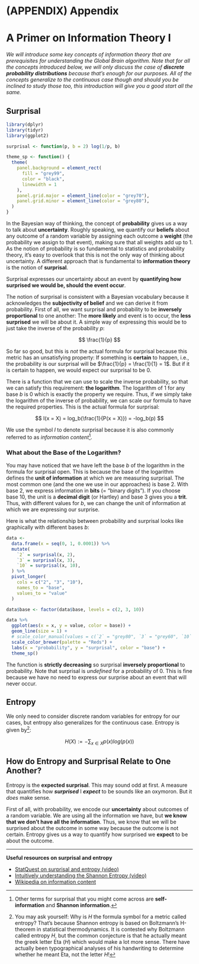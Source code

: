 # (APPENDIX) Appendix {-}

# A Primer on Information Theory I

*We will introduce some key concepts of information theory that are prerequisites for understanding the Global Brain algorithm.
Note that for all the concepts introduced below, we will only discuss the case of **discrete probability distributions** because that's enough for our purposes.
All of the concepts generalize to the continuous case though and should you be inclined to study those too, this introduction will give you a good start all the same.*


## Surprisal

```r
library(dplyr)
library(tidyr)
library(ggplot2)

surprisal <- function(p, b = 2) log(1/p, b)

theme_sp <- function() {
  theme(
    panel.background = element_rect(
      fill = "grey99",
      color = "black",
      linewidth = 1
    ),
    panel.grid.major = element_line(color = "grey70"),
    panel.grid.minor = element_line(color = "grey80"),
  )
}

```

In the Bayesian way of thinking, the concept of **probability** gives us a way to talk about **uncertainty**.
Roughly speaking, we quantify our **beliefs** about any outcome of a random variable by assigning each outcome a **weight** (the probability we assign to that event), making sure that all weights add up to $1$.
As the notion of probability is so fundamental to statistics and probability theory, it's easy to overlook that this is not the only way of thinking about uncertainty.
A different approach that is fundamental to **information theory** is the notion of **surprisal**.

Surprisal expresses our uncertainty about an event by **quantifying how surprised we would be, should the event occur**.

The notion of surprisal is consistent with a Bayesian vocabulary because it acknowledges the **subjectivity of belief** and we can derive it from probability.
First of all, we want surprisal and probability to be **inversely proportional** to one another:
The **more likely** and event is to occur, the **less surprised** we will be about it.
A simple way of expressing this would be to just take the inverse of the probability $p$:

$$
\frac{1}{p}
$$

So far so good, but this is *not* the actual formula for surprisal because this metric has an unsatisfying property:
If something is **certain** to happen, i.e., the probability is our surprisal will be $\frac{1}{p} = \frac{1}{1} = 1$.
But if it is certain to happen, we would expect our surprisal to be $0$.

There is a function that we can use to scale the inverse probability, so that we can satisfy this requirement: **the logarithm**.
The logarithm of $1$ for any base $b$ is $0$ which is exactly the property we require.
Thus, if we simply take the logarithm of the inverse of probability, we can scale our formula to have the required properties.
This is the actual formula for surprisal:

$$
I(x = X) = log_b(\frac{1}{P(x = X)}) = -log_b(p)
$$

We use the symbol $I$ to denote surprisal because it is also commonly referred to as *information content*^[Other terms for surprisal that you might come across are **self-information** and **Shannon information**.].


### What about the Base of the Logarithm?

You may have noticed that we have left the base $b$ of the logarithm in the formula for surprisal open.
This is because the base of the logarithm defines the **unit of information** at which we are measuring surprisal.
The most common one (and the one we use in our approaches) is base $2$.
With base $2$, we express information in **bits** (= "binary digits").
If you choose base $10$, the unit is a **decimal digit** (or Hartley) and base $3$ gives you a **trit**.
Thus, with different values for $b$, we can change the unit of information at which we are expressing our surprise.

Here is what the relationship between probability and surprisal looks like graphically with different bases $b$:

```r
data <-
  data.frame(x = seq(0, 1, 0.0001)) %>% 
  mutate(
    `2` = surprisal(x, 2),
    `3` = surprisal(x, 3),
    `10` = surprisal(x, 10),
  ) %>% 
  pivot_longer(
    cols = c("2", "3", "10"),
    names_to = "base",
    values_to = "value"
  )

data$base <- factor(data$base, levels = c(2, 3, 10))

data %>% 
  ggplot(aes(x = x, y = value, color = base)) +
  geom_line(size = 1) +
  # scale_color_manual(values = c(`2` = "grey80", `3` = "grey60", `10` = "grey20")) +
  scale_color_brewer(palette = "Reds") +
  labs(x = "probability", y = "surprisal", color = "base") +
  theme_sp()

```

The function is **strictly decreasing** so surprisal **inversely proportional** to probability.
Note that surprisal is *undefined* for a probability of $0$.
This is fine because we have no need to express our surprise about an event that will never occur.

<!-- The surprisal of combined outcomes (e.g., three coin tosses) can just be calculated by inserting the probability of the outcome of three tosses into the surprisal equation. -->
<!-- But the surprisal of three coin tosses is also just the **sum of each individual surprisal**. -->

<!-- In a coin toss, the entropy is given by the expected value of the surprisal. -->
<!-- As the expected value is just a generalization of a weighted average, this is just the probability of a surprisal happening for a heads toss plus the probability of a surprisal happening for a tails toss. -->




## Entropy

We only need to consider discrete random variables for entropy for our cases, but entropy also generalizes for the continuous case.
Entropy is given by^[You may ask yourself: Why is $H$ the formula symbol for a metric called entropy? That's because Shannon entropy is based on Boltzmann's H-theorem in statistical thermodynamics. It is contested why Boltzmann called entropy $H$, but the common conjecture is that he actually meant the greek letter Eta ($H$) which would make a lot more sense.
There have actually been typographical analyses of his handwriting to determine whether he meant Eta, not the letter $H$!]:

$$
H(X) := -\sum_{x \in X}{p(x)log(p(x))}
$$


<!-- From youtube video: -->
<!-- https://www.youtube.com/watch?v=0GCGaw0QOhA -->

<!-- How much information, on average, would we need to encode an outcome from the distribution? -->

<!-- Explain entropy as "information required to encode outcomes" -> go into different examples and generalize -->
<!-- show probability distributions alongside them for reference -->


## How do Entropy and Surprisal Relate to One Another?

Entropy is the **expected surprisal**.
This may sound odd at first.
A measure that quantifies how ***surprised*** I ***expect*** to be sounds like an oxymoron.
But it *does* make sense.

First of all, with probability, we encode our **uncertainty** about outcomes of a random variable.
We are using all the information we have, but **we know that we don't have all the information**.
Thus, we know that we will be surprised about the outcome in some way because the outcome is not certain.
Entropy gives us a way to quantify how surprised we **expect** to be about the outcome.

---

**Useful resources on surprisal and entropy**

- [StatQuest on surprisal and entropy (video)](https://www.youtube.com/watch?v=YtebGVx-Fxw)
- [Intuitively understanding the Shannon Entropy (video)](https://www.youtube.com/watch?v=YtebGVx-Fxw)
- [Wikipedia on information content](https://en.wikipedia.org/wiki/Information_content)

